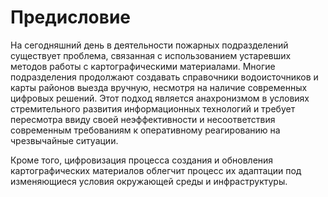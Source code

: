 # Предисловие {.unnumbered}

На сегодняшний день в деятельности пожарных подразделений существует проблема, связанная с использованием устаревших методов работы с картографическими материалами. Многие подразделения продолжают создавать справочники водоисточников и карты районов выезда вручную, несмотря на наличие современных цифровых решений. Этот подход является анахронизмом в условиях стремительного развития информационных технологий и требует пересмотра ввиду своей неэффективности и несоответствия современным требованиям к оперативному реагированию на чрезвычайные ситуации.

Кроме того, цифровизация процесса создания и обновления картографических материалов облегчит процесс их адаптации под изменяющиеся условия окружающей среды и инфраструктуры.
